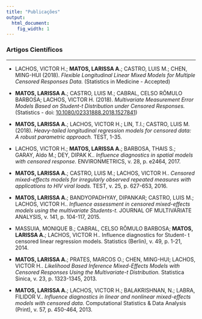 ```yaml
---
title: "Publicações"
output:
  html_document:
    fig_width: 1
---
```


### Artigos Científicos

----

- LACHOS, VICTOR H.; **MATOS, LARISSA A.**; CASTRO, LUIS M.; CHEN, MING-HUI (2018). *Flexible Longitudinal Linear Mixed Models for Multiple Censored Responses Data.* (Statistics in Medicine - Accepted) \medskip
</br>

- **MATOS, LARISSA A.**; CASTRO, LUIS M.; CABRAL, CELSO RÔMULO BARBOSA; LACHOS, VICTOR H. (2018). *Multivariate Measurement Error Models Based on Student-t Distribution under Censored Responses.* (Statistics - doi: [10.1080/02331888.2018.1527841](https://doi.org/10.1080/02331888.2018.1527841))\medskip
</br>

- **MATOS, LARISSA A.**; LACHOS, VICTOR H.; LIN, T.I.; CASTRO, LUIS M. (2018). *Heavy-tailed longitudinal regression models for censored data: A robust parametric approach.* TEST, 1-35.   \medskip
</br>

- LACHOS, VICTOR H.; **MATOS, LARISSA A.**; BARBOSA, THAIS S.; GARAY, Aldo M.; DEY, DIPAK K.. *Influence diagnostics in spatial models with censored response.* ENVIRONMETRICS, v. 28, p. e2464, 2017.
</br>

- **MATOS, LARISSA A.**; CASTRO, LUIS M.; LACHOS, VICTOR H.. *Censored mixed-effects models for irregularly observed repeated measures with applications to HIV viral loads.* TEST, v. 25, p. 627-653, 2016.
</br>

- **MATOS, LARISSA A.**; BANDYOPADHYAY, DIPANKAR; CASTRO, LUIS M.; LACHOS, VICTOR H.. *Influence assessment in censored mixed-effects models using the multivariate Students-t.* JOURNAL OF MULTIVARIATE ANALYSIS, v. 141, p. 104-117, 2015.
</br>

- MASSUIA, MONIQUE B.; CABRAL, CELSO RÔMULO BARBOSA; **MATOS, LARISSA A.**; LACHOS, VICTOR H.. Influence diagnostics for Student- t censored linear regression models. Statistics (Berlin), v. 49, p. 1-21, 2014.
</br>

- **MATOS, LARISSA A.**; PRATES, MARCOS O.; CHEN, MING-HUI; LACHOS, VICTOR H.. *Likelihood Based Inference Mixed-Effects Models with Censored Responses Using the Multivariate-t Distribution.* Statistica Sinica, v. 23, p. 1323-1345, 2013.
</br>

- **MATOS, LARISSA A.**; LACHOS, VICTOR H.; BALAKRISHNAN, N.; LABRA, FILIDOR V.. *Influence diagnostics in linear and nonlinear mixed-effects models with censored data.* Computational Statistics & Data Analysis (Print), v. 57, p. 450-464, 2013. 
</br>


